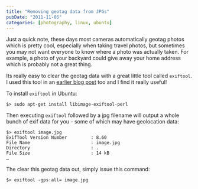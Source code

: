 ```yaml
---
title: "Removing geotag data from JPGs"
pubDate: "2011-11-05"
categories: [photography, linux, ubuntu]
---
```


Just a quick note, these days most cameras automatically geotag photos which is
pretty cool, especially when taking travel photos, but sometimes you may not
want everyone to know where a photo was actually taken. For example, a photo of
your backyard could give away your home address which is probably not a great
thing.

Its really easy to clear the geotag data with a great little tool called
`exiftool`. I used this tool in an [earlier blog
post](https://blog.stevenocchipinti.com/posts/2011-04-16-24-70mm-f28-vs-17-50mm-f28/)
too and I find it really useful!

To install `exiftool` in Ubuntu:

```
$> sudo apt-get install libimage-exiftool-perl
```

Then executing `exiftool` followed by a jpg filename will output a whole bunch
of exif data for you - some of which may have geolocation data:

```
$> exiftool image.jpg
ExifTool Version Number         : 8.60
File Name                       : image.jpg
Directory                       : .
File Size                       : 14 kB
…
```

The clear this geotag data out, simply issue this command:

```
$> exiftool -gps:all= image.jpg
```
